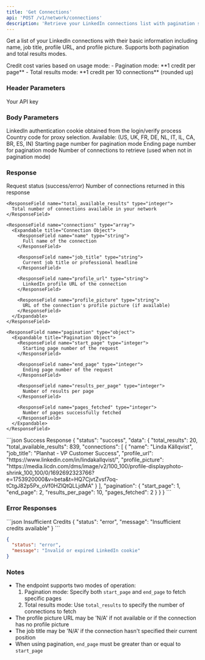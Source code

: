 ```yaml
---
title: 'Get Connections'
api: 'POST /v1/network/connections'
description: 'Retrieve your LinkedIn connections list with pagination support'
---
```


Get a list of your LinkedIn connections with their basic information including name, job title, profile URL, and profile picture. Supports both pagination and total results modes.

<Note>
  Credit cost varies based on usage mode:
  - Pagination mode: **1 credit per page**
  - Total results mode: **1 credit per 10 connections** (rounded up)
</Note>

### Header Parameters

<ParamField header="x-api-key" type="string" required>
  Your API key
</ParamField>

### Body Parameters

<ParamField body="login_token" type="string" required>
  LinkedIn authentication cookie obtained from the login/verify process
</ParamField>

<ParamField body="country" type="string" default="FR">
  Country code for proxy selection. Available: (US, UK, FR, DE, NL, IT, IL, CA, BR, ES, IN)
</ParamField>

<ParamField body="start_page" type="integer">
  Starting page number for pagination mode
</ParamField>

<ParamField body="end_page" type="integer">
  Ending page number for pagination mode
</ParamField>

<ParamField body="total_results" type="integer" default="10">
  Number of connections to retrieve (used when not in pagination mode)
</ParamField>

### Response

<ResponseField name="status" type="string">
  Request status (success/error)
</ResponseField>

<ResponseField name="data" type="object">
  <Expandable title="Properties">
    <ResponseField name="total_results" type="integer">
      Number of connections returned in this response
    </ResponseField>

    <ResponseField name="total_available_results" type="integer">
      Total number of connections available in your network
    </ResponseField>

    <ResponseField name="connections" type="array">
      <Expandable title="Connection Object">
        <ResponseField name="name" type="string">
          Full name of the connection
        </ResponseField>

        <ResponseField name="job_title" type="string">
          Current job title or professional headline
        </ResponseField>

        <ResponseField name="profile_url" type="string">
          LinkedIn profile URL of the connection
        </ResponseField>

        <ResponseField name="profile_picture" type="string">
          URL of the connection's profile picture (if available)
        </ResponseField>
      </Expandable>
    </ResponseField>

    <ResponseField name="pagination" type="object">
      <Expandable title="Pagination Object">
        <ResponseField name="start_page" type="integer">
          Starting page number of the request
        </ResponseField>

        <ResponseField name="end_page" type="integer">
          Ending page number of the request
        </ResponseField>

        <ResponseField name="results_per_page" type="integer">
          Number of results per page
        </ResponseField>

        <ResponseField name="pages_fetched" type="integer">
          Number of pages successfully fetched
        </ResponseField>
      </Expandable>
    </ResponseField>
  </Expandable>
</ResponseField>

<ResponseExample>
```json Success Response
{
  "status": "success",
  "data": {
    "total_results": 20,
    "total_available_results": 839,
    "connections": [
      {
        "name": "Linda Källqvist",
        "job_title": "Planhat - VP Customer Success",
        "profile_url": "https://www.linkedin.com/in/lindakallqvist/",
        "profile_picture": "https://media.licdn.com/dms/image/v2/100_100/profile-displayphoto-shrink_100_100/0/1692692323766?e=1753920000&v=beta&t=HQ7CjvtZvsf7oq-tCtgJ82p5Px_oVf0HZlQtQLLjdMA"
      }
    ],
    "pagination": {
      "start_page": 1,
      "end_page": 2,
      "results_per_page": 10,
      "pages_fetched": 2
    }
  }
}
```
</ResponseExample>

### Error Responses

<ResponseExample>
```json Insufficient Credits
{
  "status": "error",
  "message": "Insufficient credits available"
}
```

```json Invalid Cookie
{
  "status": "error",
  "message": "Invalid or expired LinkedIn cookie"
}
```
</ResponseExample>

### Notes
- The endpoint supports two modes of operation:
  1. Pagination mode: Specify both `start_page` and `end_page` to fetch specific pages
  2. Total results mode: Use `total_results` to specify the number of connections to fetch
- The profile picture URL may be 'N/A' if not available or if the connection has no profile picture
- The job title may be 'N/A' if the connection hasn't specified their current position
- When using pagination, `end_page` must be greater than or equal to `start_page`
